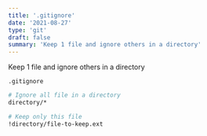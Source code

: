 ```yaml
---
title: '.gitignore'
date: '2021-08-27'
type: 'git'
draft: false
summary: 'Keep 1 file and ignore others in a directory'
---
```



Keep 1 file and ignore others in a directory

`.gitignore`

```bash {5} showLineNumbers
# Ignore all file in a directory
directory/*

# Keep only this file
!directory/file-to-keep.ext
```

